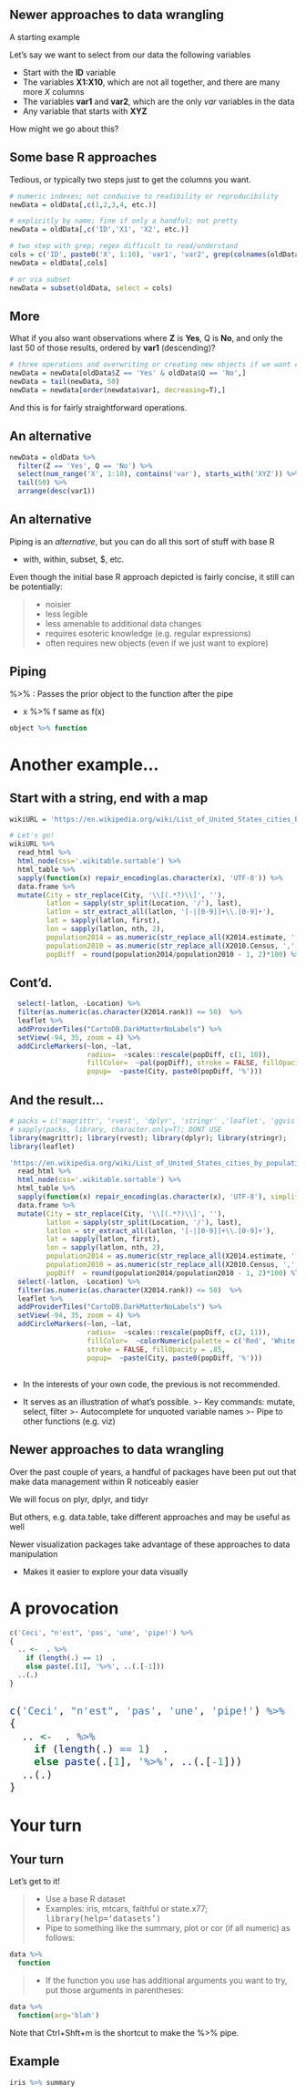 ## Newer approaches to data wrangling
A starting example

Let's say we want to select from our data the following variables

  - Start with the **ID** variable
  - The variables **X1:X10**, which are not all together, and there are many more *X* columns
  - The variables **var1** and **var2**, which are the only *var* variables in the data
  - Any variable that starts with **XYZ**
    
How might we go about this?


## Some base R approaches

Tedious, or typically two steps just to get the columns you want.

```r
# numeric indexes; not conducive to readibility or reproducibility
newData = oldData[,c(1,2,3,4, etc.)]

# explicitly by name; fine if only a handful; not pretty
newData = oldData[,c('ID','X1', 'X2', etc.)]

# two step with grep; regex difficult to read/understand
cols = c('ID', paste0('X', 1:10), 'var1', 'var2', grep(colnames(oldData), '^XYZ', value=T))
newData = oldData[,cols]

# or via subset
newData = subset(oldData, select = cols)
```


## More
What if you also want observations where **Z** is **Yes**, Q is **No**, and only the last 50 of those results, ordered by **var1** (descending)?

```r
# three operations and overwriting or creating new objects if we want clarity
newData = newData[oldData$Z == 'Yes' & oldData$Q == 'No',]
newData = tail(newData, 50)
newData = newdata[order(newdata$var1, decreasing=T),]
```

And this is for fairly straightforward operations.


## An alternative

```r
newData = oldData %>% 
  filter(Z == 'Yes', Q == 'No') %>% 
  select(num_range('X', 1:10), contains('var'), starts_with('XYZ')) %>% 
  tail(50) %>% 
  arrange(desc(var1))
```


## An alternative


Piping is an *alternative*, but you can do all this sort of stuff with base R

- <span class="func">with</span>, <span class="func">within</span>, <span class="func">subset</span>, <span class="func">$</span>, etc.

Even though the initial base R approach depicted is fairly concise, it still can be potentially: 

>- noisier
>- less legible
>- less amenable to additional data changes
>- requires esoteric knowledge (e.g. regular expressions)
>- often requires new objects (even if we just want to explore)

## Piping
<span class='pipe'>%>%</span> : Passes the prior object to the function after the pipe

- x <span class='pipe'>%>%</span> f same as f(x)

```r
object %>% function
```


# Another example...
## Start with a string, end with a map

```r
wikiURL = 'https://en.wikipedia.org/wiki/List_of_United_States_cities_by_population'

# Let's go!
wikiURL %>% 
  read_html %>%                                                                     # parse the html
  html_node(css='.wikitable.sortable') %>%                                          # grab a class of object
  html_table %>%                                                                    # convert table to data.frame
  sapply(function(x) repair_encoding(as.character(x), 'UTF-8')) %>%                 # repair encoding; makes a matrix
  data.frame %>%                                                                    # back to df
  mutate(City = str_replace(City, '\\[(.*?)\\]', ''),                               # remove footnotes
         latlon = sapply(str_split(Location, '/'), last),                           # split up location (3 parts)
         latlon = str_extract_all(latlon, '[-|[0-9]]+\\.[0-9]+'),                   # grab any that start with - or number
         lat = sapply(latlon, first),                                               # grab latitudes
         lon = sapply(latlon, nth, 2),                                              # grab longitude
         population2014 = as.numeric(str_replace_all(X2014.estimate, ',', '')),     # remove commas from numbers (why do people do this?)
         population2010 = as.numeric(str_replace_all(X2010.Census, ',', '')),       # same for 2010
         popDiff  = round(population2014/population2010 - 1, 2)*100) %>%            # create percentage difference
```


## Cont'd.

```r
  select(-latlon, -Location) %>%                                                    # remove stuff we wouldn't ever use
  filter(as.numeric(as.character(X2014.rank)) <= 50)  %>%                           # top 50
  leaflet %>%                                                                       # map out
  addProviderTiles("CartoDB.DarkMatterNoLabels") %>% 
  setView(-94, 35, zoom = 4) %>% 
  addCircleMarkers(~lon, ~lat,
                   radius=  ~scales::rescale(popDiff, c(1, 10)),
                   fillColor=  ~pal(popDiff), stroke = FALSE, fillOpacity = .85,
                   popup=  ~paste(City, paste0(popDiff, '%')))
```


## And the result...

```r
# packs = c('magrittr', 'rvest', 'dplyr', 'stringr' ,'leaflet', 'ggvis')
# sapply(packs, library, character.only=T); DONT USE
library(magrittr); library(rvest); library(dplyr); library(stringr);
library(leaflet)

'https://en.wikipedia.org/wiki/List_of_United_States_cities_by_population' %>% 
  read_html %>% 
  html_node(css='.wikitable.sortable') %>% 
  html_table %>% 
  sapply(function(x) repair_encoding(as.character(x), 'UTF-8'), simplify=F) %>%
  data.frame %>%  
  mutate(City = str_replace(City, '\\[(.*?)\\]', ''),
         latlon = sapply(str_split(Location, '/'), last), 
         latlon = str_extract_all(latlon, '[-|[0-9]]+\\.[0-9]+'), 
         lat = sapply(latlon, first),
         lon = sapply(latlon, nth, 2), 
         population2014 = as.numeric(str_replace_all(X2014.estimate, ',', '')),
         population2010 = as.numeric(str_replace_all(X2010.Census, ',', '')),
         popDiff  = round(population2014/population2010 - 1, 2)*100) %T>% 
  select(-latlon, -Location) %>% 
  filter(as.numeric(as.character(X2014.rank)) <= 50)  %>% 
  leaflet %>% 
  addProviderTiles("CartoDB.DarkMatterNoLabels") %>% 
  setView(-94, 35, zoom = 4) %>% 
  addCircleMarkers(~lon, ~lat,
                   radius=  ~scales::rescale(popDiff, c(2, 11)),
                   fillColor=  ~colorNumeric(palette = c('Red', 'White', 'Navy'), popDiff)(popDiff), 
                   stroke = FALSE, fillOpacity = .85,
                   popup=  ~paste(City, paste0(popDiff, '%')))
```


## 

- In the interests of your own code, the previous is not recommended.

- It serves as an illustration of what's possible.
>- Key commands: mutate, select, filter
>- Autocomplete for unquoted variable names
>- Pipe to other functions (e.g. viz)


## Newer approaches to data wrangling
Over the past couple of years, a handful of packages have been put out that make data management within R noticeably easier

We will focus on <span class='pack'>plyr</span>, <span class='pack'>dplyr</span>, and <span class='pack'>tidyr</span>

But others, e.g. <span class='pack'>data.table</span>, take different approaches and may be useful as well

Newer visualization packages take advantage of these approaches to data manipulation

- Makes it easier to explore your data visually



# A provocation

```r
c('Ceci', "n'est", 'pas', 'une', 'pipe!') %>%
{
  .. <-  . %>%
    if (length(.) == 1)  .
    else paste(.[1], '%>%', ..(.[-1]))
  ..(.)
} 
```

##

<div style='font-size:150%'>
```r
c('Ceci', "n'est", 'pas', 'une', 'pipe!') %>%
{
  .. <-  . %>%
    if (length(.) == 1)  .
    else paste(.[1], '%>%', ..(.[-1]))
  ..(.)
} 
```
</div>



# Your turn
## Your turn
Let's get to it!

>- Use a base R dataset
    - Examples: iris, mtcars, faithful or state.x77; <span style='font-family:monospace'>library(help='datasets')</span>
>- Pipe to something like the <span class='func'>summary</span>, <span class='func'>plot</span> or <span class='func'>cor</span> (if all numeric) as follows:

```r
data %>% 
  function
```

>- If the function you use has additional arguments you want to try, put those arguments in parentheses:

```r
data %>% 
  function(arg='blah')
```
Note that Ctrl+Shft+m is the shortcut to make the %>% pipe.


## Example
```r
iris %>% summary
```
